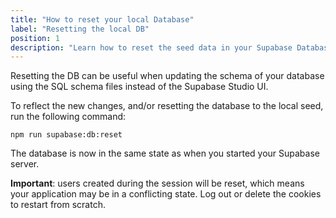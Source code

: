 ```yaml
---
title: "How to reset your local Database"
label: "Resetting the local DB"
position: 1
description: "Learn how to reset the seed data in your Supabase Database"
---
```


Resetting the DB can be useful when updating the schema of your database using the SQL schema files instead of the Supabase Studio UI.

To reflect the new changes, and/or resetting the database to the local seed, run the following command:

```
npm run supabase:db:reset
```

The database is now in the same state as when you started your Supabase server.

**Important**: users created during the session will be reset, which means your application may be in a conflicting state. Log out or delete the cookies to restart from scratch.